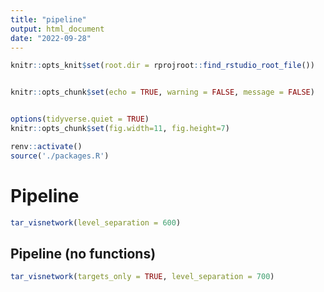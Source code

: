 ```yaml
---
title: "pipeline"
output: html_document
date: "2022-09-28"
---
```


```r
knitr::opts_knit$set(root.dir = rprojroot::find_rstudio_root_file())


knitr::opts_chunk$set(echo = TRUE, warning = FALSE, message = FALSE)


options(tidyverse.quiet = TRUE)
knitr::opts_chunk$set(fig.width=11, fig.height=7) 
```



```r
renv::activate()
source('./packages.R')
```


# Pipeline

```r
tar_visnetwork(level_separation = 600)

```


## Pipeline (no functions)

```r
tar_visnetwork(targets_only = TRUE, level_separation = 700)
```

